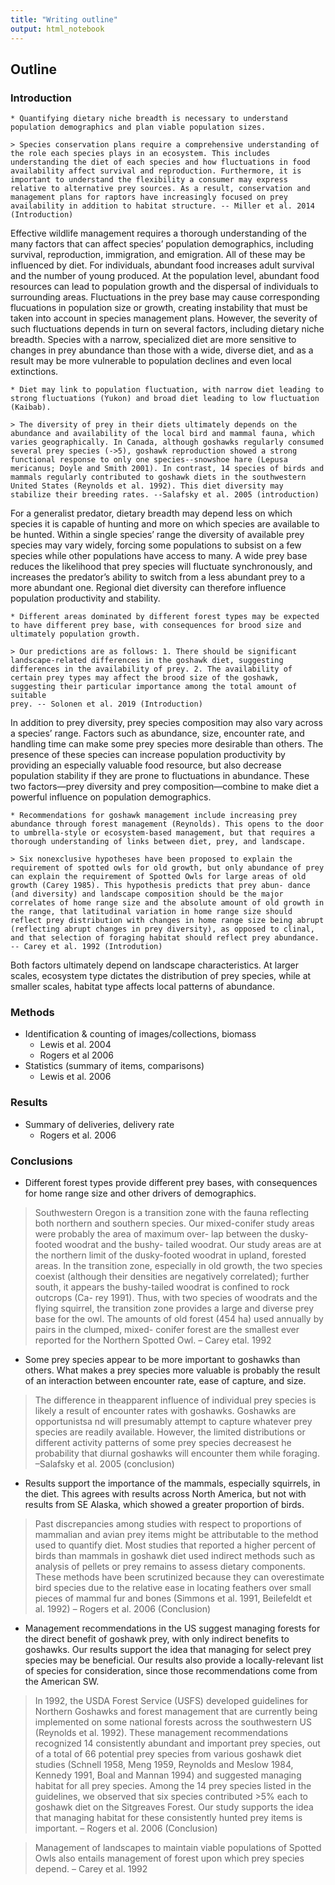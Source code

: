 ```yaml
---
title: "Writing outline"
output: html_notebook
---
```

## Outline

### Introduction

```block
* Quantifying dietary niche breadth is necessary to understand population demographics and plan viable population sizes.

> Species conservation plans require a comprehensive understanding of the role each species plays in an ecosystem. This includes understanding the diet of each species and how fluctuations in food availability affect survival and reproduction. Furthermore, it is important to understand the flexibility a consumer may express relative to alternative prey sources. As a result, conservation and management plans for raptors have increasingly focused on prey availability in addition to habitat structure. -- Miller et al. 2014 (Introduction)
```


Effective wildlife management requires a thorough understanding of the many factors that can affect species' population demographics, including survival, reproduction, immigration, and emigration. All of these may be influenced by diet. For individuals, abundant food increases adult survival and the number of young produced. At the population level, abundant food resources can lead to population growth and the dispersal of individuals to surrounding areas. Fluctuations in the prey base may cause corresponding flucuations in population size or growth, creating instability that must be taken into account in species management plans. However, the severity of such fluctuations depends in turn on several factors, including dietary niche breadth. Species with a narrow, specialized diet are more sensitive to changes in prey abundance than those with a wide, diverse diet, and as a result may be more vulnerable to population declines and even local extinctions.


```block
* Diet may link to population fluctuation, with narrow diet leading to strong fluctuations (Yukon) and broad diet leading to low fluctuation (Kaibab). 

> The diversity of prey in their diets ultimately depends on the abundance and availability of the local bird and mammal fauna, which varies geographically. In Canada, although goshawks regularly consumed several prey species (->5), goshawk reproduction showed a strong functional response to only one species--snowshoe hare (Lepusa mericanus; Doyle and Smith 2001). In contrast, 14 species of birds and mammals regularly contributed to goshawk diets in the southwestern United States (Reynolds et al. 1992). This diet diversity may stabilize their breeding rates. --Salafsky et al. 2005 (introduction)
```


For a generalist predator, dietary breadth may depend less on which species it is capable of hunting and more on which species are available to be hunted. Within a single species' range the diversity of available prey species may vary widely, forcing some populations to subsist on a few species while other populations have access to many. A wide prey base reduces the likelihood that prey species will fluctuate synchronously, and increases the predator's ability to switch from a less abundant prey to a more abundant one. Regional diet diversity can therefore influence population productivity and stability.


```block
* Different areas dominated by different forest types may be expected to have different prey base, with consequences for brood size and ultimately population growth.

> Our predictions are as follows: 1. There should be significant landscape-related differences in the goshawk diet, suggesting differences in the availability of prey. 2. The availability of certain prey types may affect the brood size of the goshawk, suggesting their particular importance among the total amount of suitable
prey. -- Solonen et al. 2019 (Introduction)
```


In addition to prey diversity, prey species composition may also vary across a species' range. Factors such as abundance, size, encounter rate, and handling time can make some prey species more desirable than others. The presence of these species can increase population productivity by providing an especially valuable food resource, but also decrease population stability if they are prone to fluctuations in abundance. These two factors---prey diversity and prey composition---combine to make diet a powerful influence on population demographics.


```block
* Recommendations for goshawk management include increasing prey abundance through forest management (Reynolds). This opens to the door to umbrella-style or ecosystem-based management, but that requires a thorough understanding of links between diet, prey, and landscape.

> Six nonexclusive hypotheses have been proposed to explain the requirement of spotted owls for old growth, but only abundance of prey can explain the requirement of Spotted Owls for large areas of old growth (Carey 1985). This hypothesis predicts that prey abun- dance (and diversity) and landscape composition should be the major correlates of home range size and the absolute amount of old growth in the range, that latitudinal variation in home range size should reflect prey distribution with changes in home range size being abrupt (reflecting abrupt changes in prey diversity), as opposed to clinal, and that selection of foraging habitat should reflect prey abundance. -- Carey et al. 1992 (Introdution)
```

Both factors ultimately depend on landscape characteristics. At larger scales, ecosystem type dictates the distribution of prey species, while at smaller scales, habitat type affects local patterns of abundance.

### Methods

* Identification & counting of images/collections, biomass
    * Lewis et al. 2004
    * Rogers et al 2006
* Statistics (summary of items, comparisons)
    * Lewis et al. 2006

### Results
* Summary of deliveries, delivery rate
    * Rogers et al. 2006

### Conclusions
* Different forest types provide different prey bases, with consequences for home range size and other drivers of demographics.

> Southwestern Oregon is a transition zone with the fauna reflecting both northern and southern species. Our mixed-conifer study areas were probably the area of maximum over- lap between the dusky-footed woodrat and the bushy- tailed woodrat. Our study areas are at the northern limit of the dusky-footed woodrat in upland, forested areas. In the transition zone, especially in old growth, the two species coexist (although their densities are negatively correlated); further south, it appears the bushy-tailed woodrat is confined to rock outcrops (Ca- rey 1991). Thus, with two species of woodrats and the flying squirrel, the transition zone provides a large and diverse prey base for the owl. The amounts of old forest (454 ha) used annually by pairs in the clumped, mixed- conifer forest are the smallest ever reported for the Northern Spotted Owl. -- Carey etal. 1992

* Some prey species appear to be more important to goshawks than others. What makes a prey species more valuable is probably the result of an interaction between encounter rate, ease of capture, and size.

> The difference in theapparent influence of individual prey species is
likely a result of encounter rates with goshawks. Goshawks are opportunistsa nd will presumably attempt to capture whatever prey species are readily available. However, the limited distributions or different activity patterns of some prey species decreasest he probability that diurnal goshawks will encounter them while foraging. --Salafsky et al. 2005 (conclusion)

* Results support the importance of the mammals, especially squirrels, in the diet. This agrees with results across North America, but not with results from SE Alaska, which showed a greater proportion of birds.

> Past discrepancies among studies with respect to proportions of mammalian and avian prey items might be attributable to the method used to quantify diet. Most studies that reported a higher percent of birds than mammals in goshawk diet used indirect methods such as analysis of pellets or prey remains to assess dietary components. These methods have been scrutinized because they can overestimate bird species due to the relative ease in locating feathers over small pieces of mammal fur and bones (Simmons et al. 1991, Beilefeldt et al. 1992) -- Rogers et al. 2006 (Conclusion)

* Management recommendations in the US suggest managing forests for the direct benefit of goshawk prey, with only indirect benefits to goshawks. Our results support the idea that managing for select prey species may be beneficial. Our results also provide a locally-relevant list of species for consideration, since those recommendations come from the American SW.

> In 1992, the USDA Forest Service (USFS) developed guidelines for Northern Goshawks and forest management that are currently being implemented on some national forests across the southwestern US (Reynolds et al. 1992). These management recommendations recognized 14 consistently abundant and important prey species, out of a total of 66 potential prey species from various goshawk diet studies (Schnell 1958, Meng 1959, Reynolds and Meslow 1984, Kennedy 1991, Boal and Mannan 1994) and suggested managing habitat for all prey species. Among the 14 prey species listed in the guidelines, we observed that six species contributed >5% each
to goshawk diet on the Sitgreaves Forest. Our study supports the idea that managing habitat for these consistently hunted prey items is important. -- Rogers et al. 2006 (Conclusion)

> Management of landscapes to maintain viable populations of Spotted Owls also entails management of forest upon which prey species depend. -- Carey et al. 1992